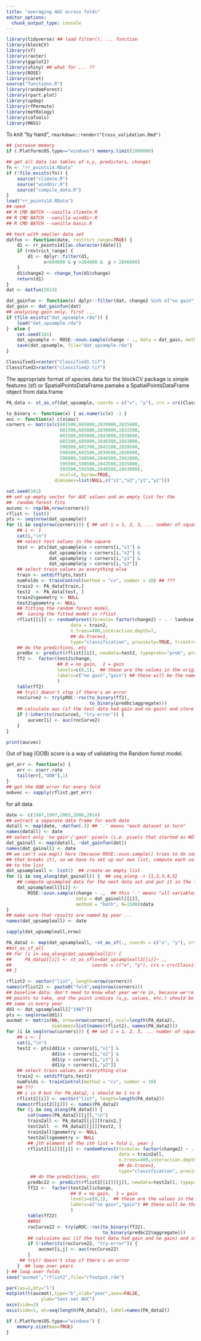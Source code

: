 ```yaml
---
title: "averaging AUC across folds"
editor_options:
  chunk_output_type: console
---
```


```r
library(tidyverse) ## load filter(), ... function
library(blockCV)
library(sf)
library(raster)
library(ggplot2)
library(shiny) ## what for ... ??
library(ROSE)
library(caret)
source("functions.R")
library(randomForest)
library(rpart.plot)
library(spdep)
library(rfPermute)
library(metRology)
library(caTools)
library(MASS)
```

To knit "by hand", `rmarkdown::render("Cross_validation.Rmd")`

```r
## increase memory
if (.Platform$OS.type=="windows") memory.limit(1000000)

## get all data (as tables of x,y, predictors, change)
fn <- "rr_points14.RData"
if (!file.exists(fn)) {
    source("climate.R")
    source("winddir.R")
    source("compile_data.R")
}
load("rr_points14.RData")
## need
## R CMD BATCH --vanilla climate.R
## R CMD BATCH --vanilla winddir.R
## R CMD BATCH --vanilla basic.R

## test with smaller data set
datfun <- function(date, restrict_range=TRUE) {
    d1 <- rr_points14[[as.character(date)]]
    if (restrict_range) {
        d1 <- dplyr::filter(d1,
              x<604000 & y >284000 &  y < 2846000)
    }
    d1$change2 <- change_fun(d1$change)
    return(d1)
}
dat <- datfun(2014)
```

```r
dat_gainfun <- function(x) dplyr::filter(dat, change2 %in% c("no gain", "gain")) 
dat_gain <- dat_gainfun(dat)
## analyzing gain only, first ...
if (file.exists("dat_upsample.rda")) {
    load("dat_upsample.rda")
}  else {
    set.seed(101)
    dat_upsample <- ROSE::ovun.sample(change ~ ., data = dat_gain, method = "both", N=1500)$data
    save(dat_upsample, file="dat_upsample.rda")
}
```

```r
Classified1=raster("Classified1.tif")
Classified2=raster("classified2.tif")
```
The appropriate format of species data for the blockCV package is simple features (sf) or SpatialPointsDataFrame.pamake a SpatialPointsDataFrame object from data.frame
```r
PA_data <- st_as_sf(dat_upsample, coords = c("x", "y"), crs = crs(Classified1))
```

```r
to_binary <- function(x) { as.numeric(x) -1 }
auc <- function(x) c(x$auc)
corners <- matrix(c(601500,605000,2839900,2835800,
                    601500,605000,2836000,2833500,
                    601500,605000,2843000,2839600,
                    601500,605000,2846500,2843000,
                    598500,601700,2843100,2839500,
                    598500,601500,2839500,2836000,
                    596000,598500,2846500,2842800,
                    595500,598500,2843500,2835000,
                    593500,595500,2846500,2843000),
                    ncol=4, byrow=TRUE,
                  dimnames=list(NULL,c("x1","x2","y1","y2")))

set.seed(101)
## set up empty vector for AUC values and an empty list for the
##  random forest fits
aucvec <- rep(NA,nrow(corners))
rflist <- list()                  
pts <- seq(nrow(dat_upsample))
for (i in seq(nrow(corners))) { ## set i = 1, 2, 3, ... number of squares (9)
    ## i <- 1
    cat(i,"\n")
    ## select test values in the square
    test <- pts[dat_upsample$x > corners[i,"x1"] &
                dat_upsample$x < corners[i,"x2"] &
                dat_upsample$y < corners[i,"y1"] &
                dat_upsample$y > corners[i,"y2"]]
    ## select train values as everything else
    train <- setdiff(pts,test)
    numFolds <- trainControl(method = "cv", number = 10) ## ???
    train2 <- PA_data[train,]
    test2  <- PA_data[test, ]
    train2$geometry <- NULL
    test2$geometry <- NULL
    ## fitting the random forest model,
    ##  saving the fitted model in rflist
    rflist[[i]] <- randomForest(formula= factor(change2) ~ . - landuse - change,
                        data = train2,
                        n.trees=400,interaction.depth=7,
                        ## do.trace=1,
                        type="classification", proximity=TRUE, trcontrol=numFolds, keep.inbag = TRUE)
    ## do the predictions, etc 
    predbc <- predict(rflist[[i]], newdata=test2, typeprobs="prob", predict.all=TRUE)
    ff2 <-  factor(test2$change,
                   ## 0 = no gain,  1 = gain
                   levels=c(0,1),  ## these are the values in the original vector
                   labels=c("no gain","gain") ## these will be the names in the new vector
                   )
    table(ff2)
    ## try() doesn't stop if there's an error
    rocCurve2 <- try(pROC::roc(to_binary(ff2),
                               to_binary(predbc$aggregate)))
    ## calculate auc (if the test data had gain and no gain) and store it in the vector
    if (!inherits(rocCurve2, "try-error")) {
        aucvec[i] <- auc(rocCurve2)
    }
}
```

```r
print(aucvec)
```

Out of bag (OOB) score is a way of validating the Random forest model.

```r
get_err <- function(x) {
    err <- x$err.rate
    tail(err[,"OOB"],1)
}
## get the OOB error for every fold
oobvec <- sapply(rflist,get_err)
```
for all data
```r
date <- c(1987,1997,2003,2008,2014)
## extract a separate data frame for each date
datall <- map(date, ~datfun(.)) ## '.' means "each dataset in turn"
names(datall) <- date
## select only 'no gain'/'gain' pixels (i.e. pixels that started as NOT erg)
dat_gainall <- map(datall, ~dat_gainfun(dat))
names(dat_gainall) <- date
## we can't use map() here (because ROSE::ovun.sample() tries to do something clever
## that breaks it), so we have to set up our own list, compute each value, and add it
## to the list
dat_upsampleall <- list()  ## create an empty list
for (i in seq_along(dat_gainall)) {  ## seq_along -> {1,2,3,4,5}
    ## compute upsampled data for the next data set and put it in the list
    dat_upsampleall[[i]] <-
        ROSE::ovun.sample(change ~ .,  ## this '.' means "all variables other than 'change'"
                          data = dat_gainall[[i]], 
                          method = "both", N=1500)$data
}
## make sure that results are named by year ...
names(dat_upsampleall) <- date
```

```r
sapply(dat_upsampleall,nrow)
```

```r
PA_data2 <- map(dat_upsampleall, ~st_as_sf(., coords = c("x", "y"), crs = crs(Classified1)))
##st_as_sf_all
## for (i in seq_along(dat_upsampleall2)) {
##     PA_data2[[i]] <- st_as_sf(x=dat_upsampleall2[[i]]~ .,  
##                              coords = c("x", "y"), crs = crs(Classified1))
## }
```

```r
rflist2 <- vector("list", length=nrow(corners))
names(rflist2) <- paste0("fold",seq(nrow(corners)))
## baseline data: don't need to know what year we're in, because we're only selecting which
## points to take, and the point indices (x,y, values, etc.) should be the
## same in every year
dd1 <- dat_upsampleall[["1987"]]
pts <- seq(nrow(dd1))
aucmat <- matrix(NA, nrow=nrow(corners), ncol=length(PA_data2),
                 dimnames=list(names(rflist2), names(PA_data2)))
for (i in seq(nrow(corners))) { ## set i = 1, 2, 3, ... number of squares (9)
    ## i <- 1
    cat(i,"\n")
    test2 <- pts[dd1$x > corners[i,"x1"] &
                 dd1$x < corners[i,"x2"] &
                 dd1$y < corners[i,"y1"] &
                 dd1$y > corners[i,"y2"]]
    ## select train values as everything else
    train2 <- setdiff(pts,test2)
    numFolds <- trainControl(method = "cv", number = 10)
    ## ???
    ## i is 9 but for PA_data2, i should be 1 to 6
    rflist2[[i]] <- vector("list", length=length(PA_data2))
    names(rflist2[[i]]) <- names(PA_data2)
    for (j in seq_along(PA_data2)) {
        cat(names(PA_data2)[[j]],"\n")
        train2all <- PA_data2[[j]][train2,]
        test2all  <- PA_data2[[j]][test2, ]
        train2all$geometry <- NULL
        test2all$geometry <- NULL
        ## jth element of the ith list = fold i, year j
        rflist2[[i]][[j]] <- randomForest(formula= factor(change2) ~ . - landuse - change,
                                          data = train2all,
                                          n.trees=400,interaction.depth=7,
                                          ## do.trace=1,
                                          type="classification", proximity=TRUE, trcontrol=numFolds, keep.inbag = TRUE)
         ## do the predictions, etc 
        predbc22 <- predict(rflist2[[i]][[j]], newdata=test2all, typeprobs="prob", predict.all=TRUE)
        ff22 <-  factor(test2all$change,
                        ## 0 = no gain,  1 = gain
                        levels=c(0,1),  ## these are the values in the original vector
                        labels=c("no gain","gain") ## these will be the names in the new vector
                        )
        table(ff22)
        ##ROC
        rocCurve22 <- try(pROC::roc(to_binary(ff22),
                                    to_binary(predbc22$aggregate)))
        ## calculate auc (if the test data had gain and no gain) and store it in the vector
        if (!inherits(rocCurve22, "try-error")) {
            aucmat[i,j] <- auc(rocCurve22)
        }
     ## try() doesn't stop if there's an error
    }  ## loop over years
} ## loop over folds
save("aucmat","rflist2",file="rfoutput.rda")
```
```r
par(las=1,bty="l")
matplot(t(aucmat),type="b",xlab="year",axes=FALSE,
             ylab="test-set AUC")
axis(side=2)
axis(side=1, at=seq(length(PA_data2)), label=names(PA_data2))
```

```r
if (.Platform$OS.type=="windows") {
    memory.size(max=TRUE)
}
```

